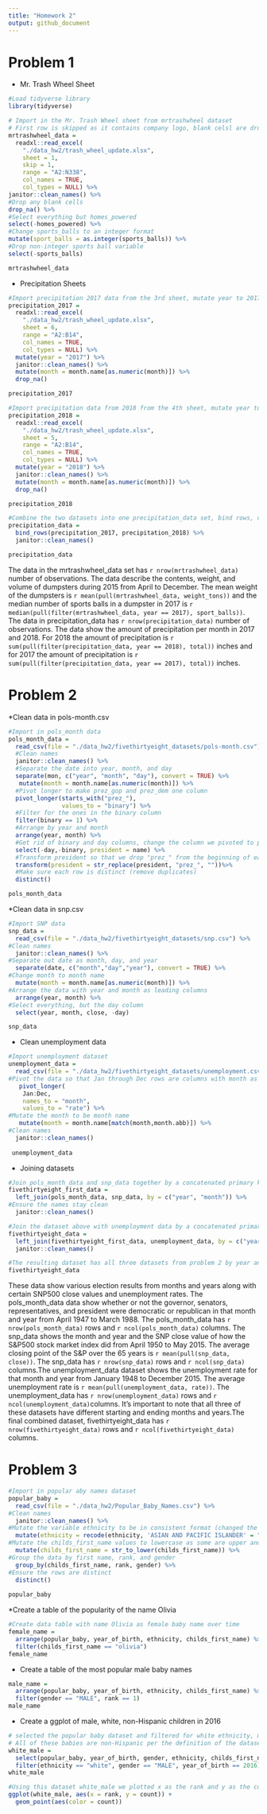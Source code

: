 ```yaml
---
title: "Homework 2"
output: github_document
---
```

# Problem 1

* Mr. Trash Wheel Sheet
```r
#Load tidyverse library
library(tidyverse)

# Import in the Mr. Trash Wheel sheet from mrtrashwheel dataset
# First row is skipped as it contains company logo, blank celsl are dropped, and the names are cleaned up
mrtrashwheel_data = 
  readxl::read_excel(
    "./data_hw2/trash_wheel_update.xlsx", 
    sheet = 1, 
    skip = 1,
    range = "A2:N338",
    col_names = TRUE,
    col_types = NULL) %>%
janitor::clean_names() %>%
#Drop any blank cells
drop_na() %>%
#Select everything but homes_powered
select(-homes_powered) %>%
#Change sports_balls to an integer format
mutate(sport_balls = as.integer(sports_balls)) %>%
#Drop non-integer sports ball variable
select(-sports_balls)

mrtrashwheel_data

```

* Precipitation Sheets
```r
#Import precipitation 2017 data from the 3rd sheet, mutate year to 2017, clean up the names, and drop any rows with blank cells
precipitation_2017 = 
  readxl::read_excel(
    "./data_hw2/trash_wheel_update.xlsx", 
    sheet = 6,
    range = "A2:B14",
    col_names = TRUE,
    col_types = NULL) %>%
  mutate(year = "2017") %>%
  janitor::clean_names() %>%
  mutate(month = month.name[as.numeric(month)]) %>%
  drop_na()

precipitation_2017

#Import precipitation data from 2018 from the 4th sheet, mutate year to 2018, clean up the names, and drop any blank cells
precipitation_2018 = 
  readxl::read_excel(
    "./data_hw2/trash_wheel_update.xlsx", 
    sheet = 5,
    range = "A2:B14",
    col_names = TRUE,
    col_types = NULL) %>%
  mutate(year = "2018") %>%
  janitor::clean_names() %>%
  mutate(month = month.name[as.numeric(month)]) %>%
  drop_na()

precipitation_2018

#Combine the two datasets into one precipitation_data set, bind rows, clean the names, mutate the month to month name
precipitation_data = 
  bind_rows(precipitation_2017, precipitation_2018) %>%
  janitor::clean_names() 

precipitation_data
```
The data in the mrtrashwheel_data set has `r nrow(mrtrashwheel_data)` number of observations. The data describe the contents, weight, and volume of dumpsters during 2015 from April to December. The mean weight of the dumpsters is `r mean(pull(mrtrashwheel_data, weight_tons))` and the median number of sports balls in a dumpster in 2017 is `r median(pull(filter(mrtrashwheel_data, year == 2017), sport_balls))`. The data in precipitation_data has `r nrow(precipitation_data)` number of observations. The data show the amount of precipitation per month in 2017 and 2018. For 2018 the amount of precipitation is `r sum(pull(filter(precipitation_data, year == 2018), total))` inches and for 2017 the amount of precipitation is `r sum(pull(filter(precipitation_data, year == 2017), total))` inches.

# Problem 2
*Clean data in pols-month.csv
```r
#Import in pols_month data
pols_month_data =
  read_csv(file = "./data_hw2/fivethirtyeight_datasets/pols-month.csv") %>%
  #Clean names
  janitor::clean_names() %>%
  #Separate the date into year, month, and day
  separate(mon, c("year", "month", "day"), convert = TRUE) %>%
   mutate(month = month.name[as.numeric(month)]) %>%
  #Pivot longer to make prez_gop and prez_dem one column
  pivot_longer(starts_with("prez_"),
               values_to = "binary") %>%
  #Filter for the ones in the binary column
  filter(binary == 1) %>%
  #Arrange by year and month
  arrange(year, month) %>%
  #Get rid of binary and day columns, change the column we pivoted to president
  select(-day,-binary, president = name) %>%
  #Transform president so that we drop "prez_" from the beginning of each value
  transform(president = str_replace(president, "prez_", ""))%>%
  #Make sure each row is distinct (remove duplicates)
  distinct()

pols_month_data

```

*Clean data in snp.csv
```r
#Import SNP data
snp_data =
  read_csv(file = "./data_hw2/fivethirtyeight_datasets/snp.csv") %>%
#Clean names
  janitor::clean_names() %>%
#Separate out date as month, day, and year
  separate(date, c("month","day","year"), convert = TRUE) %>%
#Change month to month name
  mutate(month = month.name[as.numeric(month)]) %>%
#Arrange the data with year and month as leading columns
  arrange(year, month) %>%
#Select everything, but the day column
  select(year, month, close, -day)

snp_data
```
* Clean unemployment data
```r
#Import unemployment dataset
unemployment_data = 
  read_csv(file = "./data_hw2/fivethirtyeight_datasets/unemployment.csv") %>%
#Pivot the data so that Jan through Dec rows are columns with month as variable
   pivot_longer(
    Jan:Dec,
    names_to = "month",
    values_to = "rate") %>%
#Mutate the month to be month name
   mutate(month = month.name[match(month,month.abb)]) %>%
#Clean names
  janitor::clean_names()
 
 unemployment_data
```
* Joining datasets
```r
#Join pols_month_data and snp_data together by a concatenated primary key year and month
fivethirtyeight_first_data = 
  left_join(pols_month_data, snp_data, by = c("year", "month")) %>%
#Ensure the names stay clean
  janitor::clean_names()

#Join the dataset above with unemployment data by a concatenated primary key year and month
fivethirtyeight_data = 
  left_join(fivethirtyeight_first_data, unemployment_data, by = c("year", "month")) %>%
  janitor::clean_names()

#The resulting dataset has all three datasets from problem 2 by year and month
fivethirtyeight_data
```
These data show various election results from months and years along with certain SNP500 close values and unemployment rates. The pols_month_data data show whether or not the governor, senators, representatives, and president were democratic or republican in that month and year from April 1947 to March 1988. The pols_month_data has `r nrow(pols_month_data)` rows and `r ncol(pols_month_data)` columns. The snp_data shows the month and year and the SNP close value of how the S&P500 stock market index did from April 1950 to May 2015. The average closing point of the S&P over the 65 years is `r mean(pull(snp_data, close))`. The snp_data has `r nrow(snp_data)` rows and `r ncol(snp_data)` columns.The unemployment_data dataset shows the unemployment rate for that month and year from January 1948 to December 2015. The average unemployment rate is `r mean(pull(unemployment_data, rate))`. The unemployment_data has `r nrow(unemployment_data)` rows and `r ncol(unemployment_data)`columns. It's important to note that all three of these datasets have different starting and ending months and years.The final combined dataset, fivethirtyeight_data has `r nrow(fivethirtyeight_data)` rows and `r ncol(fivethirtyeight_data)` columns. 

# Problem 3
```r
#Import in popular aby names dataset
popular_baby = 
  read_csv(file = "./data_hw2/Popular_Baby_Names.csv") %>%
#Clean names
  janitor::clean_names() %>%
#Mutate the variable ethnicity to be in consistent format (changed the names to be all the same)
  mutate(ethnicity = recode(ethnicity, 'ASIAN AND PACIFIC ISLANDER' = "asian and pacific islander",'BLACK NON HISPANIC' = "black", 'HISPANIC' = "hispanic", 'WHITE NON HISPANIC' = "white", 'ASIAN AND PACI' = "asian and pacific islander", 'BLACK NON HISP' = "black", 'WHITE NON HISP' = "white")) %>%
#Mutate the childs_first_name values to lowercase as some are upper and some are lower
  mutate(childs_first_name = str_to_lower(childs_first_name)) %>%
#Group the data by first name, rank, and gender
  group_by(childs_first_name, rank, gender) %>%
#Ensure the rows are distinct
  distinct()
  
popular_baby
```
*Create a table of the popularity of the name Olivia
```r
#Create data table with name Olivia as female baby name over time
female_name = 
  arrange(popular_baby, year_of_birth, ethnicity, childs_first_name) %>%
  filter(childs_first_name == "olivia") 
female_name
```
* Create a table of the most popular male baby names
```r
male_name = 
  arrange(popular_baby, year_of_birth, ethnicity, childs_first_name) %>%
  filter(gender == "MALE", rank == 1)
male_name
```
* Create a ggplot of male, white, non-Hispanic children in 2016
```r
# selected the popular baby dataset and filtered for white ethnicity, male gender, and year of birth 2016
# All of these babies are non-Hispanic per the definition of the dataset and how I cleaned it earlier
white_male = 
  select(popular_baby, year_of_birth, gender, ethnicity, childs_first_name, rank, count) %>%
  filter(ethnicity == "white", gender == "MALE", year_of_birth == 2016)
white_male

#Using this dataset white_male we plotted x as the rank and y as the count for 2016 white, non-Hispanic babies of count against rank
ggplot(white_male, aes(x = rank, y = count)) +
  geom_point(aes(color = count))

```

